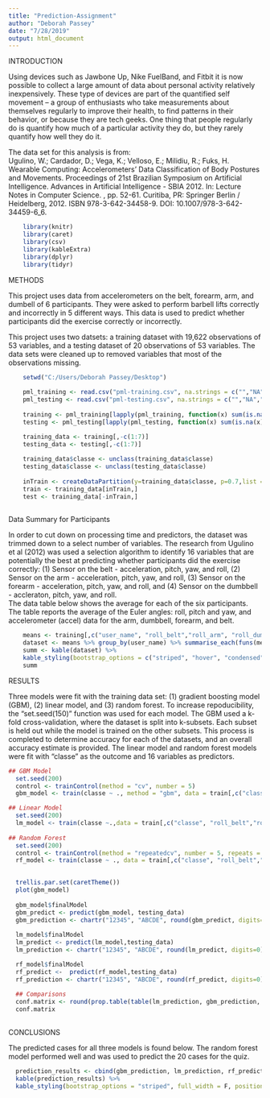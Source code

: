 ```yaml
---
title: "Prediction-Assignment"
author: "Deborah Passey"
date: "7/28/2019"
output: html_document
---  
```


INTRODUCTION  

Using devices such as Jawbone Up, Nike FuelBand, and Fitbit it is now possible to collect a  large amount of data about personal activity relatively inexpensively. These type of devices  are part of the quantified self movement – a group of enthusiasts who take measurements about  themselves regularly to improve their health, to find patterns in their behavior, or because  they are tech geeks. One thing that people regularly do is quantify how much of a particular activity they do, but they rarely quantify how well they do it.   

The data set for this analysis is from:  
Ugulino, W.; Cardador, D.; Vega, K.; Velloso, E.; Milidiu, R.; Fuks, H. Wearable Computing: Accelerometers' Data Classification of Body Postures and Movements. Proceedings of 21st Brazilian Symposium on Artificial Intelligence. Advances in Artificial Intelligence - SBIA 2012. In: Lecture Notes in Computer Science. , pp. 52-61. Curitiba, PR: Springer Berlin / Heidelberg, 2012. ISBN 978-3-642-34458-9. DOI: 10.1007/978-3-642-34459-6_6.   


```r
    
    library(knitr)    
    library(caret)
    library(csv)
    library(kableExtra)
    library(dplyr)
    library(tidyr)
```  
  
    
METHODS  

This project uses data from accelerometers on the belt, forearm, arm, and dumbell of 6 participants. They were asked to perform barbell lifts correctly and incorrectly in 5 different ways. This data is used to predict whether participants did the exercise correctly or incorrectly.   

This project uses two datsets: a training dataset with 19,622 observations of 53 variables, and a testing dataset of 20 observations of 53 variables. The data sets were cleaned up to removed variables that most of the observations missing.   

```r
    setwd("C:/Users/Deborah Passey/Desktop")
    
    pml_training <- read.csv("pml-training.csv", na.strings = c("","NA","#DIV/0!"))        
    pml_testing <- read.csv("pml-testing.csv", na.strings = c("","NA","#DIV/0!"))  
    
    training <- pml_training[lapply(pml_training, function(x) sum(is.na(x)) / length(x) ) < 0.05]
    testing <- pml_testing[lapply(pml_testing, function(x) sum(is.na(x)) / length(x)) < 0.05]

    training_data <- training[,-c(1:7)]
    testing_data <- testing[,-c(1:7)]  
    
    training_data$classe <- unclass(training_data$classe)
    testing_data$classe <- unclass(testing_data$classe)
    
    inTrain <- createDataPartition(y=training_data$classe, p=0.7,list = FALSE)
    train <- training_data[inTrain,] 
    test <- training_data[-inTrain,]
  
```  

Data Summary for Participants    

In order to cut down on processing time and predictors, the dataset was trimmed down to a select number of variables. The research from Ugulino et al (2012) was used a selection algorithm to identify 16 variables that are potentially the best at predicting whether participants did the exercise correctly: (1) Sensor on the belt - acceleration, pitch, yaw, and roll, (2) Sensor on the arm - acceleration, pitch, yaw, and roll, (3) Sensor on the forearm - acceleration, pitch, yaw, and roll, and (4) Sensor on the dumbbell - accleraton, pitch, yaw, and roll.  
The data table below shows the average for each of the six participants. The table reports the average of the Euler angles: roll, pitch and yaw, and accelerometer (accel) data for the arm, dumbbell, forearm, and belt.  


```r

    means <- training[,c("user_name", "roll_belt","roll_arm", "roll_dumbbell", "roll_forearm", "pitch_belt", "pitch_arm", "pitch_dumbbell", "pitch_forearm", "yaw_belt", "yaw_arm", "yaw_dumbbell", "yaw_forearm","total_accel_arm", "total_accel_belt", "total_accel_dumbbell","total_accel_forearm")]
    dataset <- means %>% group_by(user_name) %>% summarise_each(funs(mean))
    summ <- kable(dataset) %>%
    kable_styling(bootstrap_options = c("striped", "hover", "condensed", "responsive")) %>% scroll_box(width = "100%", height = "200px")
    summ
```  



RESULTS  

Three models were fit with the training data set: (1) gradient boosting model (GBM), (2) linear model, and (3) random forest. To increase repoducibility, the "set.seed(150)" function was used for each model. The GBM used a k-fold cross-validation, where the dataset is split into k-subsets. Each subset is held out while the model is trained on the other subsets. This process is completed to determine accuracy for each of the datasets, and an overall accuracy estimate is provided. The linear model and random forest models were fit with "classe" as the outcome and 16 variables as predictors. 
  

```r
 
## GBM Model
  set.seed(200)
  control <- trainControl(method = "cv", number = 5)
  gbm_model <- train(classe ~ ., method = "gbm", data = train[,c("classe", "roll_belt","roll_arm", "roll_dumbbell", "roll_forearm", "pitch_belt", "pitch_arm", "pitch_dumbbell", "pitch_forearm", "yaw_belt", "yaw_arm", "yaw_dumbbell", "yaw_forearm","total_accel_arm", "total_accel_belt", "total_accel_dumbbell","total_accel_forearm")], trControl= control, verbose=FALSE)

## Linear Model 
  set.seed(200)
  lm_model <‐ train(classe ~.,data = train[,c("classe", "roll_belt","roll_arm", "roll_dumbbell", "roll_forearm", "pitch_belt", "pitch_arm", "pitch_dumbbell", "pitch_forearm", "yaw_belt", "yaw_arm", "yaw_dumbbell", "yaw_forearm","total_accel_arm", "total_accel_belt", "total_accel_dumbbell","total_accel_forearm")],method="lm")
 
## Random Forest
  set.seed(200)
  control <- trainControl(method = "repeatedcv", number = 5, repeats = 3)
  rf_model <- train(classe ~ ., data = train[,c("classe", "roll_belt","roll_arm", "roll_dumbbell", "roll_forearm", "pitch_belt", "pitch_arm", "pitch_dumbbell", "pitch_forearm", "yaw_belt", "yaw_arm", "yaw_dumbbell", "yaw_forearm","total_accel_arm", "total_accel_belt", "total_accel_dumbbell","total_accel_forearm")], method = "rf", ntree = 10, trControl = control, verbose=FALSE)
  
```  

```r
  
  trellis.par.set(caretTheme())
  plot(gbm_model) 
  
  gbm_model$finalModel
  gbm_predict <- predict(gbm_model, testing_data)
  gbm_prediction <- chartr("12345", "ABCDE", round(gbm_predict, digits=0))
  
  lm_model$finalModel
  lm_predict <‐ predict(lm_model,testing_data)
  lm_prediction <- chartr("12345", "ABCDE", round(lm_predict, digits=0))

  rf_model$finalModel
  rf_predict <‐  predict(rf_model,testing_data)
  rf_prediction <- chartr("12345", "ABCDE", round(rf_predict, digits=0))  
  
  ## Comparisons
  conf.matrix <- round(prop.table(table(lm_prediction, gbm_prediction, rf_prediction), 3), 3)
  conf.matrix
                        

```

CONCLUSIONS  

The predicted cases for all three models is found below. The random forest model performed well and was used to predict the 20 cases for the quiz. 

```r

  prediction_results <- cbind(gbm_prediction, lm_prediction, rf_prediction)
  kable(prediction_results) %>%
  kable_styling(bootstrap_options = "striped", full_width = F, position = "left")
  
```



